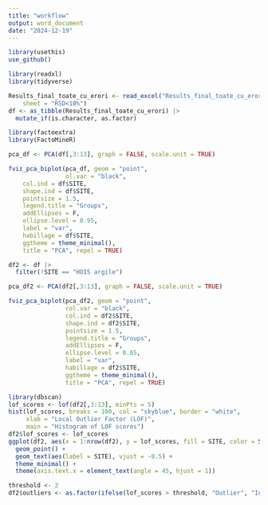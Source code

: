 ```yaml
---
title: "workflow"
output: word_document
date: "2024-12-19"
---
```


```r
library(usethis)
use_github()

```


```r
library(readxl)
library(tidyverse)

Results_final_toate_cu_erori <- read_excel("Results_final_toate_cu_erori.xlsx", 
    sheet = "RSD<10%")
df <- as_tibble(Results_final_toate_cu_erori) |> 
  mutate_if(is.character, as.factor)

library(factoextra)
library(FactoMineR)

pca_df <- PCA(df[,3:13], graph = FALSE, scale.unit = TRUE)

fviz_pca_biplot(pca_df, geom = "point", 
                ol.var = "black", 
    col.ind = df$SITE, 
    shape.ind = df$SITE, 
    pointsize = 1.5,
    legend.title = "Groups", 
    addEllipses = F, 
    ellipse.level = 0.95, 
    label = "var", 
    habillage = df$SITE, 
    ggtheme = theme_minimal(), 
    title = "PCA", repel = TRUE)

df2 <- df |> 
  filter(!SITE == "HOIS argile")

pca_df2 <- PCA(df2[,3:13], graph = FALSE, scale.unit = TRUE)

fviz_pca_biplot(pca_df2, geom = "point", 
                col.var = "black", 
                col.ind = df2$SITE, 
                shape.ind = df2$SITE, 
                pointsize = 1.5,
                legend.title = "Groups", 
                addEllipses = F, 
                ellipse.level = 0.65, 
                label = "var", 
                habillage = df2$SITE, 
                ggtheme = theme_minimal(),
                title = "PCA", repel = TRUE)

library(dbscan)
lof_scores <- lof(df2[,3:13], minPts = 5)
hist(lof_scores, breaks = 100, col = "skyblue", border = "white", 
     xlab = "Local Outlier Factor (LOF)", 
     main = "Histogram of LOF scores")
df2$lof_scores <- lof_scores
ggplot(df2, aes(x = 1:nrow(df2), y = lof_scores, fill = SITE, color = SITE)) +
  geom_point() +
  geom_text(aes(label = SITE), vjust = -0.5) +
  theme_minimal() +
  theme(axis.text.x = element_text(angle = 45, hjust = 1))

threshold <- 2
df2$outliers <- as.factor(ifelse(lof_scores > threshold, "Outlier", "Inlier"))


```
